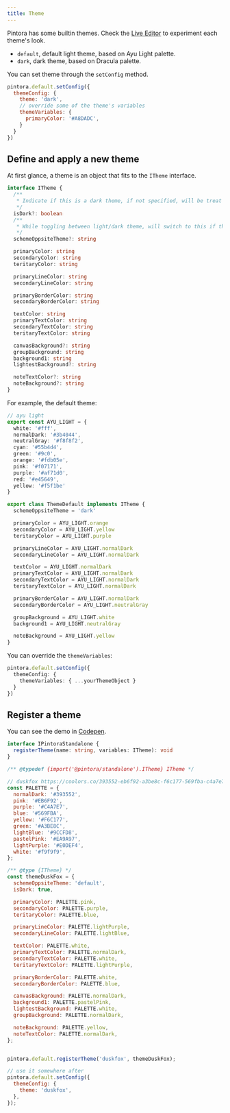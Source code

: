 ```yaml
---
title: Theme
---
```


Pintora has some builtin themes. Check the [Live Editor](https://pintorajs.vercel.app/demo/live-editor) to experiment each theme's look.

- `default`, default light theme, based on Ayu Light palette.
- `dark`, dark theme, based on Dracula palette.

You can set theme through the `setConfig` method.

```js
pintora.default.setConfig({
  themeConfig: {
    theme: 'dark',
    // override some of the theme's variables
    themeVariables: {
      primaryColor: '#A8DADC',
    }
  }
})
```

## Define and apply a new theme

At first glance, a theme is an object that fits to the `ITheme` interface.

```ts
interface ITheme {
  /**
   * Indicate if this is a dark theme, if not specified, will be treat as a light theme
   */
  isDark?: boolean
  /**
   * While toggling between light/dark theme, will switch to this if this is specified
   */
  schemeOppsiteTheme?: string

  primaryColor: string
  secondaryColor: string
  teritaryColor: string

  primaryLineColor: string
  secondaryLineColor: string

  primaryBorderColor: string
  secondaryBorderColor: string

  textColor: string
  primaryTextColor: string
  secondaryTextColor: string
  teritaryTextColor: string

  canvasBackground?: string
  groupBackground: string
  background1: string
  lightestBackground?: string

  noteTextColor?: string
  noteBackground?: string
}
```

For example, the default theme:

```ts
// ayu light
export const AYU_LIGHT = {
  white: '#fff',
  normalDark: '#3b4044',
  neutralGray: '#f8f8f2',
  cyan: '#55b4d4',
  green: '#9c0',
  orange: '#fdb05e',
  pink: '#f07171',
  purple: '#af71d0',
  red: '#e45649',
  yellow: '#f5f1be'
}

export class ThemeDefault implements ITheme {
  schemeOppsiteTheme = 'dark'

  primaryColor = AYU_LIGHT.orange
  secondaryColor = AYU_LIGHT.yellow
  teritaryColor = AYU_LIGHT.purple

  primaryLineColor = AYU_LIGHT.normalDark
  secondaryLineColor = AYU_LIGHT.normalDark

  textColor = AYU_LIGHT.normalDark
  primaryTextColor = AYU_LIGHT.normalDark
  secondaryTextColor = AYU_LIGHT.normalDark
  teritaryTextColor = AYU_LIGHT.normalDark

  primaryBorderColor = AYU_LIGHT.normalDark
  secondaryBorderColor = AYU_LIGHT.neutralGray

  groupBackground = AYU_LIGHT.white
  background1 = AYU_LIGHT.neutralGray

  noteBackground = AYU_LIGHT.yellow
}
```

You can override the `themeVariables`:

```ts
pintora.default.setConfig({
  themeConfig: {
    themeVariables: { ...yourThemeObject }
  }
})
```

## Register a theme

You can see the demo in [Codepen](https://codepen.io/hikerpig/pen/qBPgNGM).

```ts
interface IPintoraStandalone {
  registerTheme(name: string, variables: ITheme): void
}
```

```js
/** @typedef {import('@pintora/standalone').ITheme} ITheme */

// duskfox https://coolors.co/393552-eb6f92-a3be8c-f6c177-569fba-c4a7e7-9ccfd8-e0def4-ea9a97-eb98c3
const PALETTE = {
  normalDark: '#393552',
  pink: '#EB6F92',
  purple: '#C4A7E7',
  blue: '#569FBA',
  yellow: '#F6C177',
  green: '#A3BE8C',
  lightBlue: '#9CCFD8',
  pastelPink: '#EA9A97',
  lightPurple: '#E0DEF4',
  white: '#f9f9f9',
};

/** @type {ITheme} */
const themeDuskFox = {
  schemeOppsiteTheme: 'default',
  isDark: true,

  primaryColor: PALETTE.pink,
  secondaryColor: PALETTE.purple,
  teritaryColor: PALETTE.blue,

  primaryLineColor: PALETTE.lightPurple,
  secondaryLineColor: PALETTE.lightBlue,

  textColor: PALETTE.white,
  primaryTextColor: PALETTE.normalDark,
  secondaryTextColor: PALETTE.white,
  teritaryTextColor: PALETTE.lightPurple,

  primaryBorderColor: PALETTE.white,
  secondaryBorderColor: PALETTE.blue,

  canvasBackground: PALETTE.normalDark,
  background1: PALETTE.pastelPink,
  lightestBackground: PALETTE.white,
  groupBackground: PALETTE.normalDark,

  noteBackground: PALETTE.yellow,
  noteTextColor: PALETTE.normalDark,
};


pintora.default.registerTheme('duskfox', themeDuskFox);

// use it somewhere after
pintora.default.setConfig({
  themeConfig: {
    theme: 'duskfox',
  },
});
```
